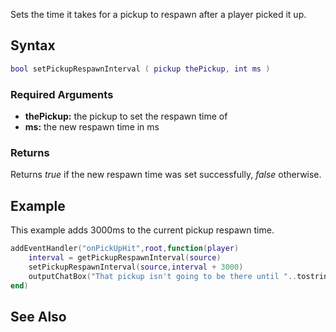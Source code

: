 
{{Server function}}

Sets the time it takes for a pickup to respawn after a player picked it up.

==Syntax==
<syntaxhighlight lang="lua">
bool setPickupRespawnInterval ( pickup thePickup, int ms )
</syntaxhighlight>

===Required Arguments===
*'''thePickup:''' the pickup to set the respawn time of
*'''ms:''' the new respawn time in ms

===Returns===
Returns ''true'' if the new respawn time was set successfully, ''false'' otherwise.

==Example==
This example adds 3000ms to the current pickup respawn time.
<syntaxhighlight lang="lua">addEventHandler("onPickUpHit",root,function(player)
	interval = getPickupRespawnInterval(source)
	setPickupRespawnInterval(source,interval + 3000)
	outputChatBox("That pickup isn't going to be there until "..tostring(interval).." is done.",player)
end)</syntaxhighlight>

==See Also==
{{Pickup functions}}
